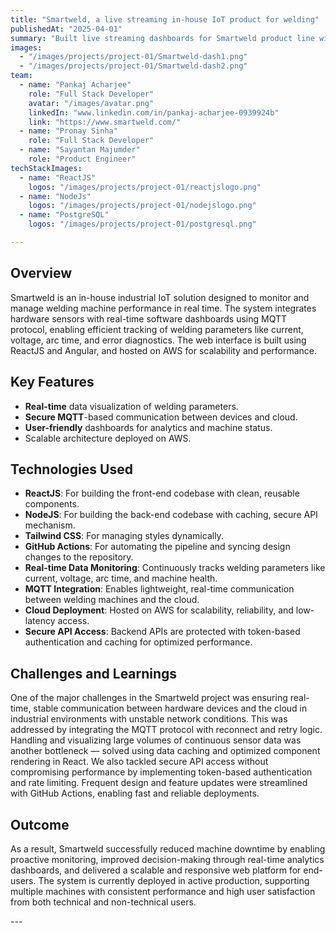 ```yaml
---
title: "Smartweld, a live streaming in-house IoT product for welding"
publishedAt: "2025-04-01"
summary: "Built live streaming dashboards for Smartweld product line with React, Node and PostgreSQL."
images:
  - "/images/projects/project-01/Smartweld-dash1.png"
  - "/images/projects/project-01/Smartweld-dash2.png"
team:
  - name: "Pankaj Acharjee"
    role: "Full Stack Developer"
    avatar: "/images/avatar.png"
    linkedIn: "www.linkedin.com/in/pankaj-acharjee-0939924b"
    link: "https://www.smartweld.com/"
  - name: "Pronay Sinha"
    role: "Full Stack Developer"
  - name: "Sayantan Majumder"
    role: "Product Engineer" 
techStackImages:
  - name: "ReactJS"
    logos: "/images/projects/project-01/reactjslogo.png" 
  - name: "NodeJs"
    logos: "/images/projects/project-01/nodejslogo.png" 
  - name: "PostgreSQL"
    logos: "/images/projects/project-01/postgresql.png" 

---
```


## Overview

Smartweld is an in-house industrial IoT solution designed to monitor and manage welding machine performance in real time. The system integrates hardware sensors with real-time software dashboards using MQTT protocol, enabling efficient tracking of welding parameters like current, voltage, arc time, and error diagnostics. The web interface is built using ReactJS and Angular, and hosted on AWS for scalability and performance.

## Key Features

- **Real-time** data visualization of welding parameters.
- **Secure MQTT**-based communication between devices and cloud.
- **User-friendly** dashboards for analytics and machine status.
- Scalable architecture deployed on AWS.

## Technologies Used

- **ReactJS**: For building the front-end codebase with clean, reusable components.
- **NodeJS**: For building the back-end codebase with caching, secure API mechanism.
- **Tailwind CSS**: For managing styles dynamically.
- **GitHub Actions**: For automating the pipeline and syncing design changes to the repository.
- **Real-time Data Monitoring**: Continuously tracks welding parameters like current, voltage, arc time, and machine health.
- **MQTT Integration**: Enables lightweight, real-time communication between welding machines and the cloud.
- **Cloud Deployment**: Hosted on AWS for scalability, reliability, and low-latency access.
- **Secure API Access**: Backend APIs are protected with token-based authentication and caching for optimized performance.



## Challenges and Learnings

One of the major challenges in the Smartweld project was ensuring real-time, stable communication between hardware devices and the cloud in industrial environments with unstable network conditions. This was addressed by integrating the MQTT protocol with reconnect and retry logic. Handling and visualizing large volumes of continuous sensor data was another bottleneck — solved using data caching and optimized component rendering in React. We also tackled secure API access without compromising performance by implementing token-based authentication and rate limiting. Frequent design and feature updates were streamlined with GitHub Actions, enabling fast and reliable deployments.

## Outcome

As a result, Smartweld successfully reduced machine downtime by enabling proactive monitoring, improved decision-making through real-time analytics dashboards, and delivered a scalable and responsive web platform for end-users. The system is currently deployed in active production, supporting multiple machines with consistent performance and high user satisfaction from both technical and non-technical users.


<div data-iframe-width="150" data-iframe-height="270" data-share-badge-id="2d65bb03-7798-49c7-b57d-376243e4652c" data-share-badge-host="https://www.credly.com"></div><script type="text/javascript" async src="//cdn.credly.com/assets/utilities/embed.js"></script>
---

